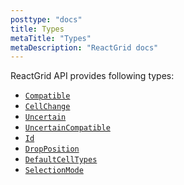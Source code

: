 ```yaml
---
posttype: "docs"
title: Types
metaTitle: "Types"
metaDescription: "ReactGrid docs"
---
```


ReactGrid API provides following types:

- [`Compatible`](/docs/3.1/7-api/1-types/1-compatible-cell/)
- [`CellChange`](/docs/3.1/7-api/1-types/2-cell-change/)
- [`Uncertain`](/docs/3.1/7-api/1-types/2-uncertain-cell/)
- [`UncertainCompatible`](/docs/3.1/7-api/1-types/3-uncertain-compatible-cell/)
- [`Id`](/docs/3.1/7-api/1-types/4-id/)
- [`DropPosition`](/docs/3.1/7-api/1-types/5-drop-position/)
- [`DefaultCellTypes`](/docs/3.1/7-api/1-types/6-default-cells/)
- [`SelectionMode`](/docs/3.1/7-api/1-types/7-selection-mode/)
